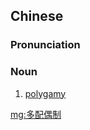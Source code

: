 ==Chinese==
{{zh-forms}}

===Pronunciation===
{{zh-pron
|m=duōpèi'ǒuzhì
|cat=n
}}

===Noun===
{{zh-noun}}

# [[polygamy]]

[[mg:多配偶制]]